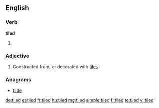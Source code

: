 ==English==

===Verb===
'''tiled'''

# {{en-past of|tile}}

===Adjective===
{{en-adj|-}}

# Constructed from, or decorated with [[tile]]s

===Anagrams===
* [[tilde#English|tilde]]

[[de:tiled]]
[[et:tiled]]
[[fr:tiled]]
[[hu:tiled]]
[[mg:tiled]]
[[simple:tiled]]
[[fi:tiled]]
[[te:tiled]]
[[vi:tiled]]